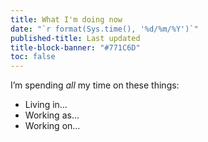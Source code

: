 ```yaml
---
title: What I'm doing now
date: "`r format(Sys.time(), '%d/%m/%Y')`"
published-title: Last updated
title-block-banner: "#771C6D"
toc: false
---
```


I'm spending *all* my time on these things:

- Living in...
- Working as...
- Working on...
